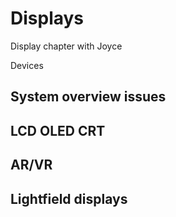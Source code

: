 # Displays {#sec-displays}

Display chapter with Joyce

Devices

## System overview issues

## LCD OLED CRT

## AR/VR

## Lightfield displays


